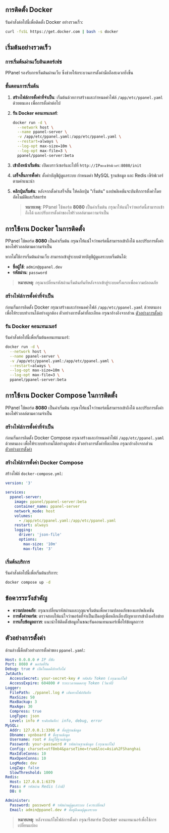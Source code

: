 ## การติดตั้ง Docker

รันคำสั่งต่อไปนี้เพื่อติดตั้ง Docker อย่างรวดเร็ว:

```sh
curl -fsSL https://get.docker.com | bash -s docker
```

## เริ่มต้นอย่างรวดเร็ว

### การเริ่มต้นผ่านเว็บอินเตอร์เฟซ

PPanel รองรับการเริ่มต้นผ่านเว็บ ซึ่งช่วยให้กระบวนการตั้งค่ามือถือสะดวกยิ่งขึ้น

### ขั้นตอนการเริ่มต้น

1. **สร้างไฟล์การตั้งค่าที่จำเป็น**: เริ่มต้นด้วยการสร้างและกำหนดค่าไฟล์ `/app/etc/ppanel.yaml` ด้วยตนเอง เพื่อการตั้งค่าต่อไป

2. **รัน Docker คอนเทนเนอร์**:

   ```sh
   docker run -d \
     --network host \
     --name ppanel-server \
     -v /app/etc/ppanel.yaml:/app/etc/ppanel.yaml \
     --restart=always \
     --log-opt max-size=10m \
     --log-opt max-file=3 \
     ppanel/ppanel-server:beta
   ```

3. **เข้าถึงหน้าเริ่มต้น**: เปิดเบราว์เซอร์และไปที่ `http://IPของเซิร์ฟเวอร์:8080/init`

4. **เสร็จสิ้นการตั้งค่า**: ตั้งค่าบัญชีผู้ดูแลระบบ กำหนดค่า MySQL ฐานข้อมูล และ Redis เซิร์ฟเวอร์ตามคำแนะนำ

5. **คลิกปุ่มเริ่มต้น**: หลังจากตั้งค่าเสร็จสิ้น ให้คลิกปุ่ม "เริ่มต้น" แอปพลิเคชันจะบันทึกการตั้งค่าโดยอัตโนมัติและรีสตาร์ท

   > **หมายเหตุ**: PPanel ใช้พอร์ต **8080** เป็นค่าเริ่มต้น กรุณาให้แน่ใจว่าพอร์ตนี้สามารถเข้าถึงได้ และปรับการตั้งค่าของไฟร์วอลล์ตามความจำเป็น

## การใช้งาน Docker ในการติดตั้ง

PPanel ใช้พอร์ต **8080** เป็นค่าเริ่มต้น กรุณาให้แน่ใจว่าพอร์ตนี้สามารถเข้าถึงได้ และปรับการตั้งค่าของไฟร์วอลล์ตามความจำเป็น

หากไม่ใช้การเริ่มต้นผ่านเว็บ สามารถเข้าสู่ระบบด้วยบัญชีผู้ดูแลระบบเริ่มต้นได้:

- **ชื่อผู้ใช้**: `admin@ppanel.dev`
- **รหัสผ่าน**: `password`

> **หมายเหตุ**: กรุณาเปลี่ยนรหัสผ่านเริ่มต้นทันทีหลังจากเข้าสู่ระบบครั้งแรกเพื่อความปลอดภัย

### สร้างไฟล์การตั้งค่าที่จำเป็น

ก่อนเริ่มการติดตั้ง Docker กรุณาสร้างและกำหนดค่าไฟล์ `/app/etc/ppanel.yaml` ด้วยตนเอง เพื่อให้ระบบทำงานได้อย่างถูกต้อง ตัวอย่างการตั้งค่าที่ละเอียด กรุณาอ้างอิงจากส่วน [ตัวอย่างการตั้งค่า](#ตัวอย่างการตั้งค่า)

### รัน Docker คอนเทนเนอร์

รันคำสั่งต่อไปนี้เพื่อเริ่มต้นคอนเทนเนอร์:

```sh
docker run -d \
  --network host \
  --name ppanel-server \
  -v /app/etc/ppanel.yaml:/app/etc/ppanel.yaml \
  --restart=always \
  --log-opt max-size=10m \
  --log-opt max-file=3 \
  ppanel/ppanel-server:beta
```

## การใช้งาน Docker Compose ในการติดตั้ง

PPanel ใช้พอร์ต **8080** เป็นค่าเริ่มต้น กรุณาให้แน่ใจว่าพอร์ตนี้สามารถเข้าถึงได้ และปรับการตั้งค่าของไฟร์วอลล์ตามความจำเป็น

### สร้างไฟล์การตั้งค่าที่จำเป็น

ก่อนเริ่มการติดตั้ง Docker Compose กรุณาสร้างและกำหนดค่าไฟล์ `/app/etc/ppanel.yaml` ด้วยตนเอง เพื่อให้ระบบทำงานได้อย่างถูกต้อง ตัวอย่างการตั้งค่าที่ละเอียด กรุณาอ้างอิงจากส่วน [ตัวอย่างการตั้งค่า](#ตัวอย่างการตั้งค่า)

### สร้างไฟล์การตั้งค่า Docker Compose

สร้างไฟล์ `docker-compose.yml`:

```yaml
version: '3'

services:
  ppanel-server:
    image: ppanel/ppanel-server:beta
    container_name: ppanel-server
    network_mode: host
    volumes:
      - /app/etc/ppanel.yaml:/app/etc/ppanel.yaml
    restart: always
    logging:
      driver: 'json-file'
      options:
        max-size: '10m'
        max-file: '3'
```

### เริ่มต้นบริการ

รันคำสั่งต่อไปนี้เพื่อเริ่มต้นบริการ:

```sh
docker compose up -d
```

## ข้อควรระวังสำคัญ

- **ความปลอดภัย**: กรุณาเปลี่ยนรหัสผ่านและกุญแจเริ่มต้นเพื่อความปลอดภัยของแอปพลิเคชัน
- **การตั้งค่าพอร์ต**: ตรวจสอบให้แน่ใจว่าพอร์ตที่จำเป็นเปิดอยู่เพื่อหลีกเลี่ยงปัญหาการเข้าถึงเครือข่าย
- **การเก็บข้อมูลถาวร**: แนะนำให้ติดตั้งข้อมูลในขณะรันคอนเทนเนอร์เพื่อให้ข้อมูลถาวร

## ตัวอย่างการตั้งค่า

ด้านล่างนี้คือตัวอย่างการตั้งค่าของ `ppanel.yaml`:

```yaml
Host: 0.0.0.0 # IP ที่ฟัง
Port: 8080 # พอร์ตที่รัน
Debug: true # เปิดโหมดดีบักหรือไม่
JwtAuth:
  AccessSecret: your-secret-key # รหัสลับ Token (กรุณาแก้ไข)
  AccessExpire: 604800 # ระยะเวลาหมดอายุ Token (วินาที)
Logger:
  FilePath: ./ppanel.log # เส้นทางไฟล์บันทึก
  MaxSize: 50
  MaxBackup: 3
  MaxAge: 30
  Compress: true
  LogType: json
  Level: info # ระดับบันทึก: info, debug, error
MySQL:
  Addr: 127.0.0.1:3306 # ที่อยู่ฐานข้อมูล
  Dbname: vpnboard # ชื่อฐานข้อมูล
  Username: root # ชื่อผู้ใช้ฐานข้อมูล
  Password: your-password # รหัสผ่านฐานข้อมูล (กรุณาแก้ไข)
  Config: charset=utf8mb4&parseTime=true&loc=Asia%2FShanghai
  MaxIdleConns: 10
  MaxOpenConns: 10
  LogMode: dev
  LogZap: false
  SlowThreshold: 1000
Redis:
  Host: 127.0.0.1:6379
  Pass: # รหัสผ่าน Redis (ถ้ามี)
  DB: 0

Administer:
  Password: password # รหัสผ่านผู้ดูแลระบบ (ควรเปลี่ยน)
  Email: admin@ppanel.dev # ที่อยู่อีเมลผู้ดูแลระบบ
```

> **หมายเหตุ**: หลังจากแก้ไขไฟล์การตั้งค่า กรุณารีสตาร์ท Docker คอนเทนเนอร์เพื่อใช้การเปลี่ยนแปลง


<Giscus />
